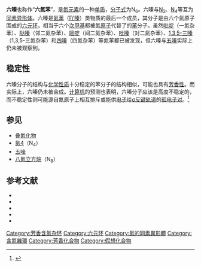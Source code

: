 {{More footnotes|time=2020-01-18T06:21:16+00:00}}
{{NoteTA
|1=zh-hans:轨道; zh-hant:軌域;
|2=zh-hans:杂化; zh-hant:混成;
|3=zh-hans:能级; zh-hant:能階;
|G1=Chemistry
|G2=Physics
}}
{{chembox
| verifiedrevid = 414056174
| ImageFile  = Hexazine.svg
| ImageSize  = 220px
| ImageFile2 = Hexazine3.png
| ImageSize2 = 220px
| IUPAC      = Hexazine
| OtherNames = 六氮苯
| Section1   = {{Chembox Identifiers
 | CASNO   = 7616-35-5
 | PubChem = 11966278
 | SMILES  = n1=nn=nn=n1
 | InChI   = 1S/N6/c1-2-4-6-5-3-1
 | InChIKey= YRBKSJIXFZPPGF-UHFFFAOYSA-N
 }}
| Section2 = {{Chembox Properties
 | Formula = N<sub>6</sub>
 | MolarMass = 84.0402
 }}
}}
'''六嗪'''也称作“'''六氮苯'''”，是[[氮|氮元素]]的一种[[单质|单质]]，[[分子式|分子式]]为N<sub>6</sub>。六嗪与[[氮气|N<sub>2</sub>]]、[[氮4|N<sub>4</sub>]]等互为[[同素异形体|同素异形体]]。六嗪是[[氮苯|氮苯]]（[[吖嗪|吖嗪]]）类物质的最后一个成员，其分子是由六个氮原子围成的[[六元环|六元环]]，相当于六个[[次甲基|次甲基]]都被氮[[原子|原子]]代替了的[[苯|苯]]分子。虽然[[吡啶|吡啶]]（一氮杂苯）、[[哒嗪|哒嗪]]（邻二氮杂苯）、[[嘧啶|嘧啶]]（间二氮杂苯）、[[吡嗪|吡嗪]]（对二氮杂苯）、[[1,3,5-三嗪|1,3,5-三嗪]]（1,3,5-三氮杂苯）和[[四嗪|四嗪]]（四氮杂苯）等氮苯都已被发现，但六嗪与[[五嗪|五嗪]]实际上仍未被观察到。

== 稳定性 ==
六嗪分子的结构与[[化学性质|化学性质]]十分稳定的苯分子的结构相似，可能也具有[[芳香性|芳香性]]。而实际上，六嗪仍未被合成。[[计算机|计算机]]的预测也表明，六嗪分子应该是高度不稳定的，而不稳定性则可能源自氮原子上相互排斥或能供[[电子|电子]]给[[σ軌域|σ]][[反键|反键]][[分子轨道|轨道]]的[[孤电子对|孤电子对]]。<ref>{{cite journal
 | author = J. Fabian and E. Lewars
 | year = 2004
 | title = Azabenzenes (azines) — The nitrogen derivatives of benzene with one to six N atoms: Stability, homodesmotic stabilization energy, electron distribution, and magnetic ring current; a computational study
 | url = http://pubs.nrc-cnrc.gc.ca/rp/rppdf/v03-178.pdf
 | journal = Canadian Journal of Chemistry
 | volume = 82
 | issue = 1
 | pages = 50-69
 | doi = 10.1139/v03-178
 | deadurl = yes
 | archiveurl = https://web.archive.org/web/20050329185413/http://pubs.nrc-cnrc.gc.ca/rp/rppdf/v03-178.pdf
 | archivedate = 2005-03-29
 | access-date = 2011-04-05
 }}</ref>

== 参见 ==
* [[叠氮化物|叠氮化物]]
* [[氮4|氮4]]（N<sub>4</sub>）
* [[五唑|五唑]]
* [[八氮立方烷|八氮立方烷]]（N<sub>8</sub>）

== 参考文献 ==
{{reflist}}
* {{cite journal
 | author = J. Fabian and E. Lewars
 | year = 2004
 | title = Azabenzenes (azines) — The nitrogen derivatives of benzene with one to six N atoms: Stability, homodesmotic stabilization energy, electron distribution, and magnetic ring current; a computational study
 | url = http://pubs.nrc-cnrc.gc.ca/rp/rppdf/v03-178.pdf
 | journal = Canadian Journal of Chemistry
 | volume = 82
 | issue = 1
 | pages = 50-69
 | doi = 10.1139/v03-178
 | deadurl = yes
 | archiveurl = https://web.archive.org/web/20050329185413/http://pubs.nrc-cnrc.gc.ca/rp/rppdf/v03-178.pdf
 | archivedate = 2005-03-29
 | access-date = 2011-04-05
 }}
* {{cite journal

 | author = P. Saxe and H. F. Schaefer III
 | year = 1983
 | title = Cyclic D<sub>6h</sub> Hexaazabenzene-A Relative Minimum on the N<sub>6</sub> Potential Energy Hypersurface?
 | journal = Journal of the American Chemical Society
 | volume = 105 | issue =  | pages = 1760-1764
 | doi =10.1021/ja00345a010
}}
* {{cite journal

 | author =  H. Huber
 | year = 1982
 | title = Is Hexazine Stable?
 | journal = Angewandte Chemie International Edition
 | volume = 21 | issue = 1 | pages = 64-65
 | doi = 10.1002/anie.198200641
}}
* {{cite journal

 | author = M. N. Glukhovtsev and P. von Ragué Schleyer
 | year = 1992
 | title = Structures, bonding and energies of N<sub>6</sub> isomers
 | journal = Chemical Physics Letters
 | volume = 198 | issue = 6 | pages = 547-554
 | doi =10.1016/0009-2614(92)85029-A
}}
* {{cite journal

 | author = T.-K. Ha, R. Cimiraglia and M.T. Nguyen
 | year = 1981
 | title = Can hexazine (N6) be stable?
 | journal = Chemical Physics Letters
 | volume = 83 | issue = 2 | pages = 317-319
 | doi =10.1016/0009-2614(81)85471-1
}}

{{环状化合物}}
{{简单芳香环}}

{{Authority control}}

[[Category:芳香含氮杂环|Category:芳香含氮杂环]]
[[Category:六元环|Category:六元环]]
[[Category:氮的同素異形體|Category:氮的同素異形體]]
[[Category:含氮雜環|Category:含氮雜環]]
[[Category:芳香化合物|Category:芳香化合物]]
[[Category:假想化合物|Category:假想化合物]]